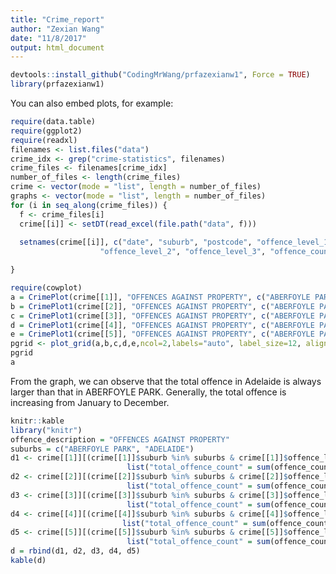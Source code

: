```yaml
---
title: "Crime_report"
author: "Zexian Wang"
date: "11/8/2017"
output: html_document
---
```



```r
devtools::install_github("CodingMrWang/prfazexianw1", Force = TRUE)
library(prfazexianw1)
```

You can also embed plots, for example:

```r
require(data.table)
require(ggplot2)
require(readxl)
filenames <- list.files("data")
crime_idx <- grep("crime-statistics", filenames)
crime_files <- filenames[crime_idx]
number_of_files <- length(crime_files)
crime <- vector(mode = "list", length = number_of_files)
graphs <- vector(mode = "list", length = number_of_files)
for (i in seq_along(crime_files)) {
  f <- crime_files[i]
  crime[[i]] <- setDT(read_excel(file.path("data", f)))
  
  setnames(crime[[i]], c("date", "suburb", "postcode", "offence_level_1",
                    "offence_level_2", "offence_level_3", "offence_count"))

}
```






```r
require(cowplot)
a = CrimePlot(crime[[1]], "OFFENCES AGAINST PROPERTY", c("ABERFOYLE PARK", "ADELAIDE"))
b = CrimePlot1(crime[[2]], "OFFENCES AGAINST PROPERTY", c("ABERFOYLE PARK", "ADELAIDE"))
c = CrimePlot1(crime[[3]], "OFFENCES AGAINST PROPERTY", c("ABERFOYLE PARK", "ADELAIDE"))
d = CrimePlot1(crime[[4]], "OFFENCES AGAINST PROPERTY", c("ABERFOYLE PARK", "ADELAIDE"))
e = CrimePlot1(crime[[5]], "OFFENCES AGAINST PROPERTY", c("ABERFOYLE PARK", "ADELAIDE"))
pgrid <- plot_grid(a,b,c,d,e,ncol=2,labels="auto", label_size=12, align="v")
pgrid
a
```
From the graph, we can observe that the total offence in Adelaide is always larger than that in ABERFOYLE PARK. Generally, the total offence is increasing from January to December. 





```r
knitr::kable
library("knitr")
offence_description = "OFFENCES AGAINST PROPERTY"
suburbs = c("ABERFOYLE PARK", "ADELAIDE")
d1 <- crime[[1]][(crime[[1]]$suburb %in% suburbs & crime[[1]]$offence_level_3 %in% offence_description),
                          list("total_offence_count" = sum(offence_count)),by = list(month(date), suburb)]
d2 <- crime[[2]][(crime[[2]]$suburb %in% suburbs & crime[[2]]$offence_level_3 %in% offence_description),
                          list("total_offence_count" = sum(offence_count)),by = list(month(date), suburb)]
d3 <- crime[[3]][(crime[[3]]$suburb %in% suburbs & crime[[3]]$offence_level_3 %in% offence_description),
                          list("total_offence_count" = sum(offence_count)),by = list(month(date), suburb)]
d4 <- crime[[4]][(crime[[4]]$suburb %in% suburbs & crime[[4]]$offence_level_3 %in% offence_description),
                         list("total_offence_count" = sum(offence_count)),by = list(month(date), suburb)]
d5 <- crime[[5]][(crime[[5]]$suburb %in% suburbs & crime[[5]]$offence_level_3 %in% offence_description),
                          list("total_offence_count" = sum(offence_count)),by = list(month(date), suburb)]
d = rbind(d1, d2, d3, d4, d5)
kable(d)
```



